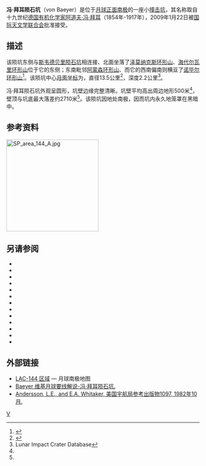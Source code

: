 {{lunar crater data
| image = Svedberg von Baeyer Wapowski LO-IV-070H.JPG

| caption =[[月球轨道器4号|月球轨道器4号]]拍摄的图像
| latitude = 81.8
| N_or_S = S
| longitude = 61.87
| E_or_W = E
| diameter = 13.5公里
| depth = 2.2公里
| colong = 
| eponym = [[阿道夫·冯·拜尔|阿道夫·冯·拜耳]]
}}

'''冯·拜耳陨石坑'''（von Baeyer）是位于[[月球正面|月球正面]][[月球南极|南极]]的一座小[[撞击坑|撞击坑]]，其名称取自十九世纪[[德国|德国]][[有机化学|有机化学家]][[阿道夫·冯·拜尔|阿道夫·冯·拜耳]]（1854年-1917年），2009年1月22日被[[国际天文学联合会|国际天文学联合会]]批准接受。

==描述== 
该陨坑东侧与[[斯韦德贝里陨石坑|斯韦德贝里陨石坑]]相连接、北面坐落了[[泽莫纳克斯环形山|泽莫纳克斯环形山]]、[[海代尔瓦里环形山|海代尔瓦里环形山]]位于它的东侧；东南毗邻[[阿蒙森环形山|阿蒙森环形山]]、而它的西南偏南则横亘了[[诺毕尔环形山|诺毕尔环形山]]<ref>{{Cite web |url=http://planetarynames.wr.usgs.gov/images/Lunar/lac_144_lo.pdf |title=Crater von Baeyer on LAC-144 map. |accessdate=2016-11-05 |archive-date=2013-02-20 |archive-url=https://web.archive.org/web/20130220225739/http://planetarynames.wr.usgs.gov/images/Lunar/lac_144_lo.pdf |dead-url=no }}</ref>。该陨坑中心[[月面坐标|月面坐标]]为{{Coord|81.8|S|61.87|E|globe:Moon|nogoogle=1|noosm=1}}，直径13.5公里<ref name="IAU">{{Cite web |url=http://planetarynames.wr.usgs.gov/Feature/14540 |title=Directory of the International Astronomical Union |accessdate=2016-11-05 |archive-date=2016-01-14 |archive-url=https://web.archive.org/web/20160114164058/http://planetarynames.wr.usgs.gov/Feature/14540 |dead-url=no }}</ref>，深度2.2公里<ref name=LICD>Lunar Impact Crater Database</ref>。

冯·拜耳陨石坑外观呈圆形，坑壁边缘完整清晰。坑壁平均高出周边地形500米<ref name="LICD"/>，壁顶与坑底最大落差约2710米<ref name="LICD"/>。该陨坑因地处南极，因而坑内永久地笼罩在黑暗中。
==参考资料==
[[File:SP_area_144_A.jpg|240px]]
{{reflist}}

==另请参阅==
* {{cite web
| author = [[USGS|USGS]]/[[IAU|IAU]]
| date = 2010年10月18日
| title = 月球上的冯·拜耳陨石坑
| publisher = USGS Astrogeology
| work = Gazetteer of Planetary Nomenclature
| url = http://planetarynames.wr.usgs.gov/Feature/14540?__fsk=1592259365
| accessdate = 2012-03-05
| archive-date = 2012-03-29
| archive-url = https://web.archive.org/web/20120329012603/http://planetarynames.wr.usgs.gov/Feature/14540?__fsk=1592259365
| dead-url = no
}}
* {{cite book
  | last1 = Andersson
  | first1 = L. E.
  | last2 = Whitaker
  | first2 = E. A.
  | authorlink2 = Ewen Whitaker
  | date = 1982
  | title = [[NASA|NASA]] Catalogue of Lunar Nomenclature
  | publisher = NASA RP-1097
  | ref = harv
  }}
* {{cite web
  | last = Blue
  | first = Jennifer
  | date = July 25, 2007
  | title = Gazetteer of Planetary Nomenclature
  | publisher = [[United_States_Geological_Survey|USGS]]
  | url = http://planetarynames.wr.usgs.gov/
  | accessdate = 2007-08-05
  | ref = harv
  | archive-date = 2015-05-26
  | archive-url = https://web.archive.org/web/20150526164842/http://planetarynames.wr.usgs.gov/
  | dead-url = no
  }}
* {{cite book
  | last1 = Bussey
  | first1 = B.
  | authorlink1 = Ben Bussey
  | last2 = Spudis
  | first2 = P.
  | authorlink2 = Paul Spudis
  | date = 2004
  | title = The Clementine Atlas of the Moon
  | publisher = Cambridge University Press
  | location = New York
  | isbn = 978-0-521-81528-4
  | ref = harv
  }}
* {{cite book
  | last1 = Cocks
  | first1 = Elijah E.
  | last2 = Cocks
  | first2 = Josiah C.
  | date = 1995
  | title = Who's Who on the Moon: A Biographical Dictionary of Lunar Nomenclature
  | url = https://archive.org/details/isbn_9780936389271
  | publisher = Tudor Publishers
  | isbn = 978-0-936389-27-1
  | ref = harv
  }}
* {{cite web
  | last = McDowell
  | first = Jonathan
  | date = July 15, 2007
  | url = http://host.planet4589.org/astro/lunar/
  | title = Lunar Nomenclature
  | publisher = Jonathan's Space Report
  | accessdate = 2007-10-24
  | ref = harv
  | archive-date = 2015-01-12
  | archive-url = https://web.archive.org/web/20150112233439/http://host.planet4589.org/astro/lunar/
  | dead-url = no
  }}
* {{cite journal| last1 = Menzel| first1 = D. H.| last2 = Minnaert| first2 = M.| last3 = Levin| first3 = B.| last4 = Dollfus| first4 = A.| last5 = Bell| first5 = B.| title = Report on Lunar Nomenclature by the Working Group of Commission 17 of the IAU| doi = 10.1007/BF00171763| journal = Space Science Reviews| volume = 12| issue = 2| pages = 136–186| year = 1971| pmid = | pmc =| bibcode = 1971SSRv...12..136M| ref = harv}}
* {{cite book
  | first = Patrick
  | last = Moore
  | authorlink = Patrick Moore
  | date = 2001
  | title = On the Moon
  | url = https://archive.org/details/patrickmooreonmo00patr
  | publisher = Sterling Publishing Co
  | isbn = 978-0-304-35469-6
  | ref = harv
  }}
* {{cite book
  | first = Fred W.
  | last = Price
  | date = 1988
  | title = The Moon Observer's Handbook
  | publisher = Cambridge University Press
  | isbn = 978-0-521-33500-3
  | ref = harv
  }}
* {{cite book
  | last = Rükl
  | first = Antonín
  | authorlink = Antonín Rükl
  | date = 1990
  | title = Atlas of the Moon
  | publisher = Kalmbach Books
  | isbn = 978-0-913135-17-4
  | ref = harv
  }}
* {{cite book
  | last = Webb
  | first = Rev. T. W.
  | authorlink = Thomas William Webb
  | date = 1962
  | title = Celestial Objects for Common Telescopes
  | url = https://archive.org/details/celestialobjects00webb
  | edition = 6th revised
  | publisher = Dover
  | isbn = 978-0-486-20917-3
  | ref = harv
  }}
* {{cite book
  | first = Ewen A.
  | last = Whitaker
  | authorlink = Ewen Whitaker
  | date = 1999
  | title = Mapping and Naming the Moon
  | publisher = Cambridge University Press
  | isbn = 978-0-521-62248-6
  | ref = harv
  }}
* {{cite book
  | first = Peter T.
  | last = Wlasuk
  | date = 2000
  | title = Observing the Moon
  | publisher = Springer
  | isbn = 978-1-85233-193-1
  | ref = harv
 }}
{{refend}}

==外部链接==
* [http://planetarynames.wr.usgs.gov/images/Lunar/lac_144_lo.pdf LAC-144 区域] {{Wayback|url=http://planetarynames.wr.usgs.gov/images/Lunar/lac_144_lo.pdf |date=20130220225739 }} — 月球南极地图
* [http://the-moon.wikispaces.com/von Baeyer 维基月球要线解说-冯·拜耳陨石坑.]{{dead link|date=2017年11月 |bot=InternetArchiveBot |fix-attempted=yes }}
*[http://planet4589.org/astro/lunar/RP-1097.pdf Andersson, L.E., and E.A. Whitaker, 美国宇航局参考出版物1097, 1982年10月.] {{Wayback|url=http://planet4589.org/astro/lunar/RP-1097.pdf |date=20141006125838 }}

[[Category:月球环形山|V]]
{{月球環形山 (T-Z)}}
